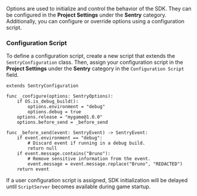 Options are used to initialize and control the behavior of the SDK. They can be configured in the **Project Settings** under the **Sentry** category. Additionally, you can configure or override options using a configuration script.

### Configuration Script

To define a configuration script, create a new script that extends the `SentryConfiguration` class. Then, assign your configuration script in the **Project Settings** under the **Sentry** category in the `Configuration Script` field.

```GDScript
extends SentryConfiguration

func _configure(options: SentryOptions):
	if OS.is_debug_build():
		options.environment = "debug"
		options.debug = true
	options.release = "mygame@1.0.0"
	options.before_send = _before_send

func _before_send(event: SentryEvent) -> SentryEvent:
	if event.environment == "debug":
		# Discard event if running in a debug build.
		return null
	if event.message.contains("Bruno"):
		# Remove sensitive information from the event.
		event.message = event.message.replace("Bruno", "REDACTED")
	return event
```

<Alert>

If a user configuration script is assigned, SDK initialization will be delayed until `ScriptServer` becomes available during game startup.

</Alert>
